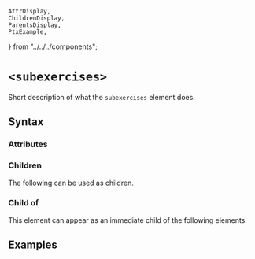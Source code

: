     AttrDisplay,
    ChildrenDisplay,
    ParentsDisplay,
    PtxExample,
} from "../../../components";

# `<subexercises>`

Short description of what the `subexercises` element does.

## Syntax

### Attributes

<AttrDisplay name="subexercises" />

### Children

The following can be used as children.

<ChildrenDisplay name="subexercises" />

### Child of

This element can appear as an immediate child of the following elements.

<ParentsDisplay name="subexercises" />

## Examples

    
